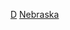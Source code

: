 {{United States topic|prefix=:Category:各年代}}
{{Commons category|Nebraska by decade}}

[[Category:內布拉斯加州各時期歷史|D]]
[[Category:各年代美国各州|Nebraska]]